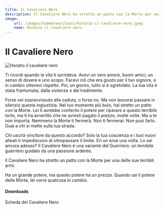 ```yaml
---
title: Il Cavaliere Nero
description: Il Cavaliere Nero ha stretto un patto con la Morte per una delle sue terribili armi. Ha un grande potere, ma questo potere ha un prezzo.
image:
    url: /images/homebrew/classi/horatio-il-cavaliere-nero.jpeg
    name: Horatio il cavaliere nero
---
```


# Il Cavaliere Nero

![Horatio il cavaliere nero](/images/homebrew/classi/horatio-il-cavaliere-nero.jpeg)

Ti ricordi quando la vita ti sorrideva. Avevi un vero amore, buoni amici, un senso di dovere e uno scopo. Facevi ciò che era giusto per il tuo signore, e in cambio ottenevi rispetto. Poi, un giorno, tutto si è sgretolato. La tua vita è stata frantumata, dalla violenza o dal tradimento.

Forse sei sopravvissuto alla caduta, o forse no.
Ma non lascerai passare in silenzio questa ingiustizia.
Nel tuo momento più buio, hai stretto un patto con la Morte.
Lei ti avrebbe conferito il potere per riparare a questo terribile torto, ma ti ha avvertito che ne avresti pagato il prezzo, molte volte.
Ma a te non importa. Nemmeno la Morte ti fermerà. Non ti fermerai. Non puoi farlo.
Guai a chi si mette sulla tua strada.

Chi uscirà vincitore da questo accordo?
Solo la tua coscienza e i tuoi nuovi alleati ti impediscono di oltrepassare il limite.
Eri un eroe una volta. Lo sei ancora adesso?
Il Cavaliere Nero è una variante del Guerriero: un temibile guerriero guidato da una passione ardente.

Il Cavaliere Nero ha stretto un patto con la Morte per una delle sue terribili armi.

Ha un grande potere, ma questo potere ha un prezzo.
Quando usi il potere della Morte, lei vorrà qualcosa in cambio.

#### Downloads

<DownloadLink href="https://KernelPanic92.github.io/dungeonworld-ita/classi/community/Peter%20Johansen/Lore%20and%20Lords%20Pack/cavaliere%20nero.pdf">Scheda del Cavaliere Nero</DownloadLink>